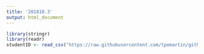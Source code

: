 ```yaml
---
title: '201810.3'
output: html_document
---
```

```r
library(stringr)
library(readr)
studentID <- read_csv("https://raw.githubusercontent.com/tpemartin/github-data/master/studentID.csv")
```

